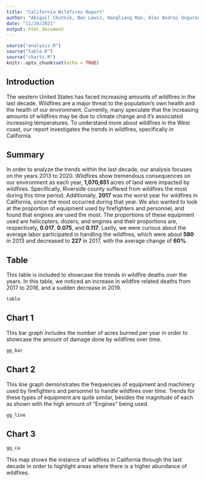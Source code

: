 ```yaml
---
title: "California Wildfires Report"
author: "Abigail Chutnik, Ben Lewis, Hangliang Ren, Alex Andrei Ungureanasu"
date: "11/20/2021"
output: html_document
---
```


```r
source("analysis.R")
source("table.R")
source("charts.R")
knitr::opts_chunk$set(echo = TRUE)
```

## Introduction

The western United States has faced increasing amounts of wildfires in the last 
decade. Wildfires are a major threat to the population's own health and the
health of our environment. Currently, many speculate that the increasing amounts
of wildfires may be due to climate change and it's associated increasing
temperatures. To understand more about wildfires in the West coast,
our report investigates the trends in wildfires, specifically in California. 

## Summary

In order to analyze the trends within the last decade, our analysis focuses on
the years 2013 to 2020. Wildfires show tremendous consequences on our
environment as each year, **1,070,651** acres of land were impacted by wildfires.
Specifically, Riverside county suffered from wildfires the most during this
time period. Additionally, **2017** was the worst year for wildfires in
California, since the most occurred during that year. We also wanted to look
at the proportion of equipment used by firefighters and personnel, and found
that engines are used the most. The proportions of these
equipment used are helicopters, dozers, and engines and their
proportions are, respectively, **0.017**, **0.075**, and **0.117**. Lastly,
we were curious about the average labor participated in handling the
wildfires, which were about **580** in 2013 and decreased to **227** in
2017, with the average change of **60%**. 


## Table

This table is included to showcase the trends in wildfire deaths over the years.
In this table, we noticed an increase in wildfire related deaths from
2017 to 2018, and a sudden decrease in 2019.

```r
table
```


## Chart 1

This bar graph includes the number of acres burned per year in order to
showcase the amount of damage done by wildfires over time.

```r
gg_bar
```

## Chart 2

This line graph demonstrates the frequencies of equipment and machinery used
by firefighters and personnel to handle wildfires over time. Trends for these
types of equipment are quite similar, besides the magnitude of each as shown
with the high amount of "Engines" being used.

```r
gg_line
```


## Chart 3

```r
gg_ca
```

This map shows the instance of wildfires in California through the last decade
in order to highlight areas where there is a higher abundance of wildfires.
